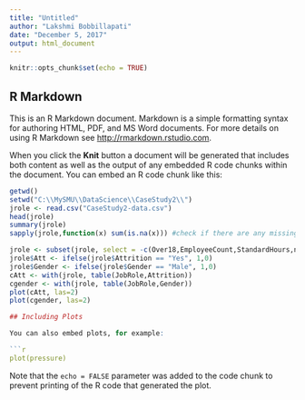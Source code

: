 ---
title: "Untitled"
author: "Lakshmi Bobbillapati"
date: "December 5, 2017"
output: html_document
---

```{r setup, include=FALSE}
knitr::opts_chunk$set(echo = TRUE)
```

## R Markdown

This is an R Markdown document. Markdown is a simple formatting syntax for authoring HTML, PDF, and MS Word documents. For more details on using R Markdown see <http://rmarkdown.rstudio.com>.

When you click the **Knit** button a document will be generated that includes both content as well as the output of any embedded R code chunks within the document. You can embed an R code chunk like this:

```{r cars}
getwd()
setwd("C:\\MySMU\\DataScience\\CaseStudy2\\")
jrole <- read.csv("CaseStudy2-data.csv")
head(jrole)
summary(jrole)
sapply(jrole,function(x) sum(is.na(x))) #check if there are any missing values

jrole <- subset(jrole, select = -c(Over18,EmployeeCount,StandardHours,na.strings)) 
jrole$Att <- ifelse(jrole$Attrition == "Yes", 1,0)
jrole$Gender <- ifelse(jrole$Gender == "Male", 1,0)
cAtt <- with(jrole, table(JobRole,Attrition))
cgender <- with(jrole, table(JobRole,Gender))
plot(cAtt, las=2)
plot(cgender, las=2)

## Including Plots

You can also embed plots, for example:

```{r pressure, echo=FALSE}
plot(pressure)
```

Note that the `echo = FALSE` parameter was added to the code chunk to prevent printing of the R code that generated the plot.
